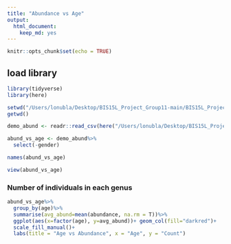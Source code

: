 ```yaml
---
title: "Abundance vs Age"
output: 
  html_document: 
    keep_md: yes
---
```


```r
knitr::opts_chunk$set(echo = TRUE)
```

## load library
```r
library(tidyverse)
library(here)
```

```r
setwd("/Users/lonubla/Desktop/BIS15L_Project_Group11-main/BIS15L_Project_Group11-main/tidy_data")
getwd()
```


```r
demo_abund <- readr::read_csv(here("/Users/lonubla/Desktop/BIS15L_Project_Group11-main/BIS15L_Project_Group11-main/tidy_data/demographics_and_abundance.csv"))
```
```r
abund_vs_age <- demo_abund%>%
  select(-gender)
```

```r
names(abund_vs_age)
```
```r
view(abund_vs_age)
```


### Number of individuals in each genus
```r
abund_vs_age%>%
  group_by(age)%>%
  summarise(avg_abund=mean(abundance, na.rm = T))%>%
  ggplot(aes(x=factor(age), y=avg_abund))+ geom_col(fill="darkred")+ 
  scale_fill_manual()+
  labs(title = "Age vs Abundance", x = "Age", y = "Count")
```
